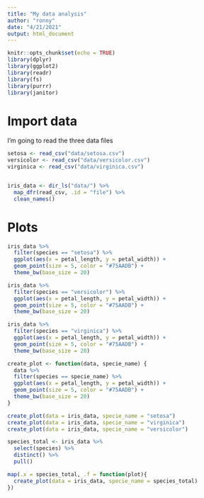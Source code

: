 ```yaml
---
title: "My data analysis"
author: "ronny"
date: "4/21/2021"
output: html_document
---
```


```r
knitr::opts_chunk$set(echo = TRUE)
library(dplyr)
library(ggplot2)
library(readr)
library(fs)
library(purrr)
library(janitor)
```

# Import data

I'm going to read the three data files

```r
setosa <- read_csv("data/setosa.csv")
versicolor <- read_csv("data/versicolor.csv")
virginica <- read_csv("data/virginica.csv")


iris_data <- dir_ls("data/") %>% 
  map_dfr(read_csv, .id = "file") %>% 
  clean_names()
```

# Plots

```r
iris_data %>% 
  filter(species == "setosa") %>% 
  ggplot(aes(x = petal_length, y = petal_width)) +
  geom_point(size = 5, color = "#75AADB") +
  theme_bw(base_size = 20)

iris_data %>% 
  filter(species == "versicolor") %>% 
  ggplot(aes(x = petal_length, y = petal_width)) +
  geom_point(size = 5, color = "#75AADB") +
  theme_bw(base_size = 20)

iris_data %>% 
  filter(species == "virginica") %>% 
  ggplot(aes(x = petal_length, y = petal_width)) +
  geom_point(size = 5, color = "#75AADB") +
  theme_bw(base_size = 20)
```



```r
create_plot <- function(data, specie_name) {
  data %>% 
  filter(species == specie_name) %>% 
  ggplot(aes(x = petal_length, y = petal_width)) +
  geom_point(size = 5, color = "#75AADB") +
  theme_bw(base_size = 20)
}
```

```r
create_plot(data = iris_data, specie_name = "setosa")
create_plot(data = iris_data, specie_name = "virginica")
create_plot(data = iris_data, specie_name = "versicolor")

species_total <- iris_data %>% 
  select(species) %>% 
  distinct() %>% 
  pull()

map(.x = species_total, .f = function(plot){
  create_plot(data = iris_data, specie_name = species_total)
})
```

